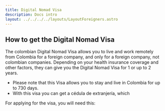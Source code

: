 ```yaml
---
title: Digital Nomad Visa
description: Docs intro
layout: ../../../../layouts/LayoutForeigners.astro
---
```





## How to get the Digital Nomad Visa

The colombian Digital Nomad Visa allows you to live and work remotely from Colombia for a foreign company, and only for a foreign company, not colombian companies.
Depending on your health insurance coverage and other factors, they can give you the Digital Nomad Visa for 1 or  up to 2 years.
- Please note that this Visa allows you to stay and live in Colombia for up to 730 days. 
- With this visa you can get a cédula de extranjería, which 


For applying for the visa, you will need this:

<VisaRequirements />
